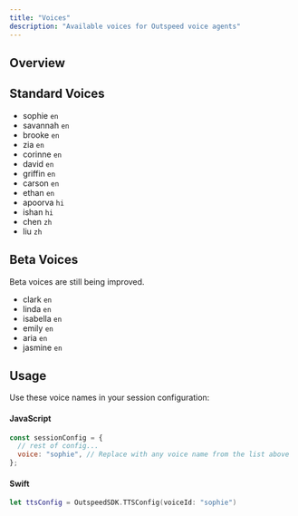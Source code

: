 ```yaml
---
title: "Voices"
description: "Available voices for Outspeed voice agents"
---
```



## Overview

## Standard Voices

- sophie `en`
- savannah `en`
- brooke `en`
- zia `en`
- corinne `en`
- david `en`
- griffin `en`
- carson `en`
- ethan `en`
- apoorva `hi`
- ishan `hi`
- chen `zh`
- liu `zh`

## Beta Voices

<Note>Beta voices are still being improved.</Note>

- clark `en`
- linda `en`
- isabella `en`
- emily `en`
- aria `en`
- jasmine `en`

## Usage

Use these voice names in your session configuration:

#### JavaScript
```javascript
const sessionConfig = {
  // rest of config...
  voice: "sophie", // Replace with any voice name from the list above
};
```

#### Swift
```swift
let ttsConfig = OutspeedSDK.TTSConfig(voiceId: "sophie")
``` 